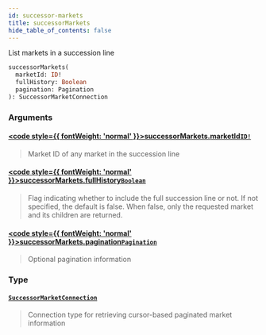 ```yaml
---
id: successor-markets
title: successorMarkets
hide_table_of_contents: false
---
```








List markets in a succession line

```graphql
successorMarkets(
  marketId: ID!
  fullHistory: Boolean
  pagination: Pagination
): SuccessorMarketConnection
```


### Arguments

#### [<code style={{ fontWeight: 'normal' }}>successorMarkets.<b>marketId</b></code>](#)<Bullet />[`ID!`](/mainnet/api/graphql/scalars/id) <Badge class="secondary" text="non-null"/> <Badge class="secondary" text="scalar"/>
> Market ID of any market in the succession line
> 

#### [<code style={{ fontWeight: 'normal' }}>successorMarkets.<b>fullHistory</b></code>](#)<Bullet />[`Boolean`](/mainnet/api/graphql/scalars/boolean) <Badge class="secondary" text="scalar"/>
> Flag indicating whether to include the full succession line or not.
If not specified, the default is false.
When false, only the requested market and its children are returned.
> 

#### [<code style={{ fontWeight: 'normal' }}>successorMarkets.<b>pagination</b></code>](#)<Bullet />[`Pagination`](/mainnet/api/graphql/inputs/pagination) <Badge class="secondary" text="input"/>
> Optional pagination information
> 

### Type

#### [`SuccessorMarketConnection`](/mainnet/api/graphql/objects/successor-market-connection) <Badge class="secondary" text="object"/>
> Connection type for retrieving cursor-based paginated market information
> 





